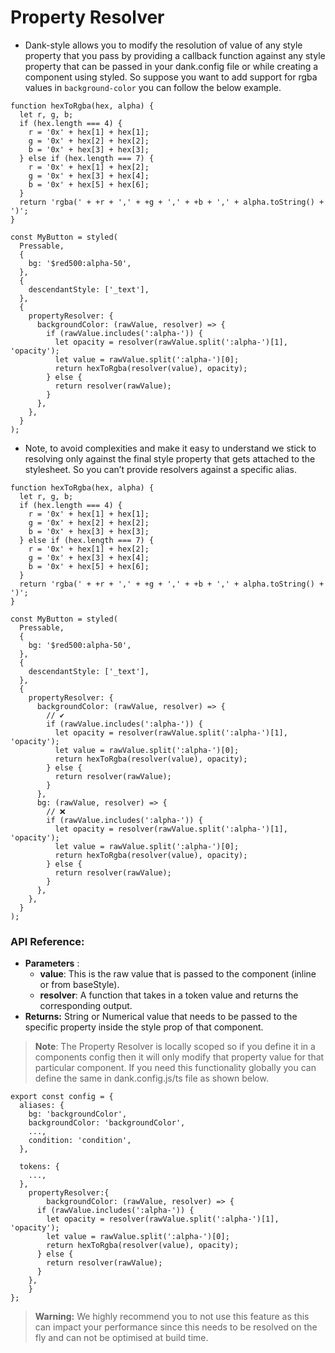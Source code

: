
<Meta title="api/Property Resolver" />

# Property Resolver

- Dank-style allows you to modify the resolution of value of any style property that you pass by providing a callback function against any style property that can be passed in your dank.config file or while creating a component using styled. So suppose you want to add support for rgba values in `background-color` you can follow the below example.

```tsx
function hexToRgba(hex, alpha) {
  let r, g, b;
  if (hex.length === 4) {
    r = '0x' + hex[1] + hex[1];
    g = '0x' + hex[2] + hex[2];
    b = '0x' + hex[3] + hex[3];
  } else if (hex.length === 7) {
    r = '0x' + hex[1] + hex[2];
    g = '0x' + hex[3] + hex[4];
    b = '0x' + hex[5] + hex[6];
  }
  return 'rgba(' + +r + ',' + +g + ',' + +b + ',' + alpha.toString() + ')';
}

const MyButton = styled(
  Pressable,
  {
    bg: '$red500:alpha-50',
  },
  {
    descendantStyle: ['_text'],
  },
  {
    propertyResolver: {
      backgroundColor: (rawValue, resolver) => {
        if (rawValue.includes(':alpha-')) {
          let opacity = resolver(rawValue.split(':alpha-')[1], 'opacity');
          let value = rawValue.split(':alpha-')[0];
          return hexToRgba(resolver(value), opacity);
        } else {
          return resolver(rawValue);
        }
      },
    },
  }
);
```

- Note, to avoid complexities and make it easy to understand we stick to resolving only against the final style property that gets attached to the stylesheet. So you can’t provide resolvers against a specific alias.

```tsx
function hexToRgba(hex, alpha) {
  let r, g, b;
  if (hex.length === 4) {
    r = '0x' + hex[1] + hex[1];
    g = '0x' + hex[2] + hex[2];
    b = '0x' + hex[3] + hex[3];
  } else if (hex.length === 7) {
    r = '0x' + hex[1] + hex[2];
    g = '0x' + hex[3] + hex[4];
    b = '0x' + hex[5] + hex[6];
  }
  return 'rgba(' + +r + ',' + +g + ',' + +b + ',' + alpha.toString() + ')';
}

const MyButton = styled(
  Pressable,
  {
    bg: '$red500:alpha-50',
  },
  {
    descendantStyle: ['_text'],
  },
  {
    propertyResolver: {
      backgroundColor: (rawValue, resolver) => {
        // ✔️
        if (rawValue.includes(':alpha-')) {
          let opacity = resolver(rawValue.split(':alpha-')[1], 'opacity');
          let value = rawValue.split(':alpha-')[0];
          return hexToRgba(resolver(value), opacity);
        } else {
          return resolver(rawValue);
        }
      },
      bg: (rawValue, resolver) => {
        // ❌
        if (rawValue.includes(':alpha-')) {
          let opacity = resolver(rawValue.split(':alpha-')[1], 'opacity');
          let value = rawValue.split(':alpha-')[0];
          return hexToRgba(resolver(value), opacity);
        } else {
          return resolver(rawValue);
        }
      },
    },
  }
);
```

### API Reference:

- **Parameters** :
  - **value**: This is the raw value that is passed to the component (inline or from baseStyle).
  - **resolver**: A function that takes in a token value and returns the corresponding output.
- **Returns:** String or Numerical value that needs to be passed to the specific property inside the style prop of that component.

> **Note**: The Property Resolver is locally scoped so if you define it in a components config then it will only modify that property value for that particular component. If you need this functionality globally you can define the same in dank.config.js/ts file as shown below.

```tsx
export const config = {
  aliases: {
    bg: 'backgroundColor',
    backgroundColor: 'backgroundColor',
    ...,
    condition: 'condition',
  },

  tokens: {
    ...,
  },
	propertyResolver:{
		backgroundColor: (rawValue, resolver) => {
      if (rawValue.includes(':alpha-')) {
        let opacity = resolver(rawValue.split(':alpha-')[1], 'opacity');
        let value = rawValue.split(':alpha-')[0];
        return hexToRgba(resolver(value), opacity);
      } else {
        return resolver(rawValue);
      }
    },
	}
};
```

> **Warning:** We highly recommend you to not use this feature as this can impact your performance since this needs to be resolved on the fly and can not be optimised at build time.
